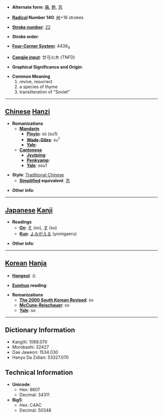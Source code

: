 * '''Alternate form''': [[蘓]], [[甦]], [[苏]]

* '''[[Wiktionary:Chinese radical index| Radical]] Number 140''': [[Wiktionary:Chinese radical index 艸|艸]]+16 strokes

* '''[[Wiktionary:Chinese total strokes index|Stroke number]]''': [[Wiktionary:Chinese total strokes index 22|22]]

* '''Stroke order''': 

* '''[[Wiktionary:Chinese four corner index|Four-Corner System]]''': 4439<sub>4</sub>

* '''[[Wiktionary:Chinese Cangjie index|Cangjie input]]''': 廿弓火木 (TNFD)

* '''Graphical Significance and Origin''': 

* '''Common Meaning'''
*#revive, resurrect
*# a species of thyme
*# transliteration of "Soviet"


----

== [[Chinese]] [[Hanzi]] ==

* '''Romanizations'''
** '''[[Mandarin]]'''
*** '''[[Pinyin]]''': sū (su1)
*** '''[[Wade-Giles]]''': su<sup>1</sup>
*** '''[[Yale]]''': 
** '''[[Cantonese]]'''
*** '''[[Jyutping]]''':
*** '''[[Penkyamp]]''': 
*** '''[[Yale]]''': sou1

* '''Style''': [[Traditional Chinese]] 
** '''[[Simplified Chinese|Simplified]] equivalent''': [[苏]]

* '''Other info''': 

----

== [[Japanese]] [[Kanji]] ==

* '''Readings'''
** '''[[On]]''': [[そ]] (so), [[す]] (su)
** '''[[Kun]]''': [[よみがえる]] (yomigaeru)

* '''Other info''':  

----

== [[Korean]] [[Hanja]] ==

* '''[[Hangeul]]''': 소

* '''[[Eumhun]] reading''': 

* '''Romanizations'''
** '''[[The 2000 South Korean Revised Romanization|The 2000 South Korean Revised]]''': so
** '''[[McCune-Reischauer]]''': so
** '''[[Yale]]''': so

----

== Dictionary Information ==

* KangXi: 1068.070
* Morobashi: 32427
* Dae Jaweon: 1534.030
* Hanyu Da Zidian: 53327.070

== Technical Information ==

* '''Unicode''':
** Hex: 8607
** Decimal: 34311
* '''Big5''':
** Hex: C4AC
** Decimal: 50348